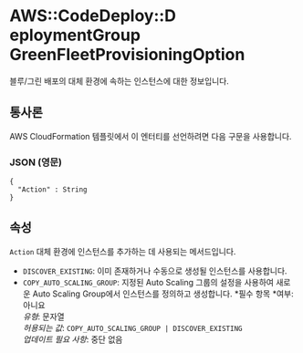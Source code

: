 # AWS::CodeDeploy::D eploymentGroup GreenFleetProvisioningOption

블루/그린 배포의 대체 환경에 속하는 인스턴스에 대한 정보입니다.

## 통사론

AWS CloudFormation 템플릿에서 이 엔터티를 선언하려면 다음 구문을 사용합니다.

### JSON (영문)

```
{
  "Action" : String
}
```

## 속성

`Action` 대체 환경에 인스턴스를 추가하는 데 사용되는 메서드입니다.

- `DISCOVER_EXISTING`: 이미 존재하거나 수동으로 생성될 인스턴스를 사용합니다.
- `COPY_AUTO_SCALING_GROUP`: 지정된 Auto Scaling 그룹의 설정을 사용하여 새로운 Auto Scaling Group에서 인스턴스를 정의하고 생성합니다.
  *필수 항목 *여부: 아니요  
  _유형_: 문자열  
  _허용되는 값_: `COPY_AUTO_SCALING_GROUP | DISCOVER_EXISTING`  
  _업데이트 필요 사항_: 중단 없음
